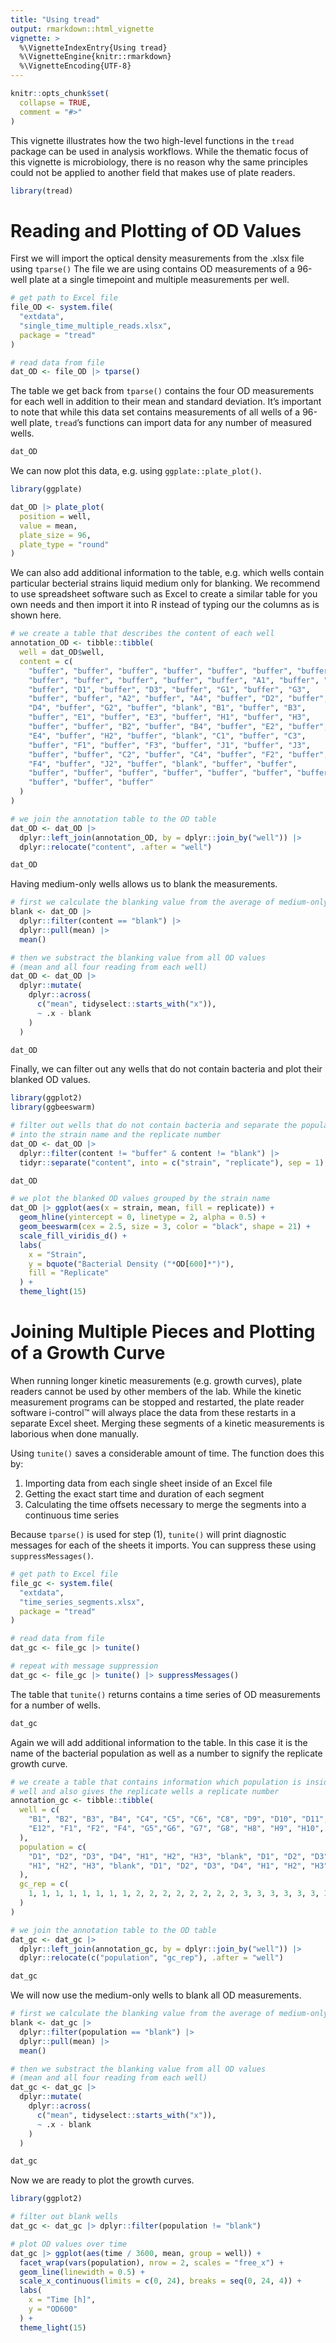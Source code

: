 ```yaml
---
title: "Using tread"
output: rmarkdown::html_vignette
vignette: >
  %\VignetteIndexEntry{Using tread}
  %\VignetteEngine{knitr::rmarkdown}
  %\VignetteEncoding{UTF-8}
---
```


```r
knitr::opts_chunk$set(
  collapse = TRUE,
  comment = "#>"
)
```

This vignette illustrates how the two high-level functions in the `tread` package can be used in analysis workflows.
While the thematic focus of this vignette is microbiology, there is no reason why the same principles could not be applied to another field that makes use of plate readers.

```r
library(tread)
```


# Reading and Plotting of OD Values

First we will import the optical density measurements from the .xlsx file using `tparse()`
The file we are using contains OD measurements of a 96-well plate at a single timepoint and multiple measurements per well.

```r
# get path to Excel file
file_OD <- system.file(
  "extdata",
  "single_time_multiple_reads.xlsx",
  package = "tread"
)

# read data from file
dat_OD <- file_OD |> tparse()
```

The table we get back from `tparse()` contains the four OD measurements for each well in addition to their mean and standard deviation.
It's important to note that while this data set contains measurements of all wells of a 96-well plate, `tread`'s functions can import data for any number of measured wells.

```r
dat_OD
```

We can now plot this data, e.g. using `ggplate::plate_plot()`.

```r
library(ggplate)

dat_OD |> plate_plot(
  position = well,
  value = mean,
  plate_size = 96,
  plate_type = "round"
)
```

We can also add additional information to the table, e.g. which wells contain particular becterial strains liquid medium only for blanking.
We recommend to use spreadsheet software such as Excel to create a similar table for you own needs and then import it into R instead of typing our the columns as is shown here.

```r
# we create a table that describes the content of each well
annotation_OD <- tibble::tibble(
  well = dat_OD$well,
  content = c(
    "buffer", "buffer", "buffer", "buffer", "buffer", "buffer", "buffer",
    "buffer", "buffer", "buffer", "buffer", "buffer", "A1", "buffer", "A3",
    "buffer", "D1", "buffer", "D3", "buffer", "G1", "buffer", "G3",
    "buffer", "buffer", "A2", "buffer", "A4", "buffer", "D2", "buffer",
    "D4", "buffer", "G2", "buffer", "blank", "B1", "buffer", "B3",
    "buffer", "E1", "buffer", "E3", "buffer", "H1", "buffer", "H3",
    "buffer", "buffer", "B2", "buffer", "B4", "buffer", "E2", "buffer",
    "E4", "buffer", "H2", "buffer", "blank", "C1", "buffer", "C3",
    "buffer", "F1", "buffer", "F3", "buffer", "J1", "buffer", "J3",
    "buffer", "buffer", "C2", "buffer", "C4", "buffer", "F2", "buffer",
    "F4", "buffer", "J2", "buffer", "blank", "buffer", "buffer",
    "buffer", "buffer", "buffer", "buffer", "buffer", "buffer", "buffer",
    "buffer", "buffer", "buffer"
  )
)

# we join the annotation table to the OD table
dat_OD <- dat_OD |>
  dplyr::left_join(annotation_OD, by = dplyr::join_by("well")) |>
  dplyr::relocate("content", .after = "well")

dat_OD
```

Having medium-only wells allows us to blank the measurements.

```r
# first we calculate the blanking value from the average of medium-only wells
blank <- dat_OD |>
  dplyr::filter(content == "blank") |>
  dplyr::pull(mean) |>
  mean()

# then we substract the blanking value from all OD values
# (mean and all four reading from each well)
dat_OD <- dat_OD |>
  dplyr::mutate(
    dplyr::across(
      c("mean", tidyselect::starts_with("x")),
      ~ .x - blank
    )
  )

dat_OD
```

Finally, we can filter out any wells that do not contain bacteria and plot their blanked OD values.

```r
library(ggplot2)
library(ggbeeswarm)

# filter out wells that do not contain bacteria and separate the population name
# into the strain name and the replicate number
dat_OD <- dat_OD |>
  dplyr::filter(content != "buffer" & content != "blank") |>
  tidyr::separate("content", into = c("strain", "replicate"), sep = 1)

dat_OD

# we plot the blanked OD values grouped by the strain name
dat_OD |> ggplot(aes(x = strain, mean, fill = replicate)) +
  geom_hline(yintercept = 0, linetype = 2, alpha = 0.5) +
  geom_beeswarm(cex = 2.5, size = 3, color = "black", shape = 21) +
  scale_fill_viridis_d() +
  labs(
    x = "Strain",
    y = bquote("Bacterial Density ("*OD[600]*")"),
    fill = "Replicate"
  ) +
  theme_light(15)
```


# Joining Multiple Pieces and Plotting of a Growth Curve

When running longer kinetic measurements (e.g. growth curves), plate readers cannot be used by other members of the lab.
While the kinetic measurement programs can be stopped and restarted, the plate reader software i-control™ will always place the data from these restarts in a separate Excel sheet.
Merging these segments of a kinetic measurements is laborious when done manually.

Using `tunite()` saves a considerable amount of time.
The function does this by:

  1. Importing data from each single sheet inside of an Excel file
  2. Getting the exact start time and duration of each segment
  3. Calculating the time offsets necessary to merge the segments into a continuous time series

Because `tparse()` is used for step (1), `tunite()` will print diagnostic messages for each of the sheets it imports.
You can suppress these using `suppressMessages()`.
```r
# get path to Excel file
file_gc <- system.file(
  "extdata",
  "time_series_segments.xlsx",
  package = "tread"
)

# read data from file
dat_gc <- file_gc |> tunite()

# repeat with message suppression
dat_gc <- file_gc |> tunite() |> suppressMessages()
```

The table that `tunite()` returns contains a time series of OD measurements for a number of wells.

```r
dat_gc
```

Again we will add additional information to the table.
In this case it is the name of the bacterial population as well as a number to signify the replicate growth curve.

```r
# we create a table that contains information which population is inside which
# well and also gives the replicate wells a replicate number
annotation_gc <- tibble::tibble(
  well = c(
    "B1", "B2", "B3", "B4", "C4", "C5", "C6", "C8", "D9", "D10", "D11", "D12",
    "E12", "F1", "F2", "F4", "G5","G6", "G7", "G8", "H8", "H9", "H10", "H12"
  ),
  population = c(
    "D1", "D2", "D3", "D4", "H1", "H2", "H3", "blank", "D1", "D2", "D3", "D4",
    "H1", "H2", "H3", "blank", "D1", "D2", "D3", "D4", "H1", "H2", "H3", "blank"
  ),
  gc_rep = c(
    1, 1, 1, 1, 1, 1, 1, 1, 2, 2, 2, 2, 2, 2, 2, 2, 3, 3, 3, 3, 3, 3, 3, 3
  )
)

# we join the annotation table to the OD table
dat_gc <- dat_gc |>
  dplyr::left_join(annotation_gc, by = dplyr::join_by("well")) |>
  dplyr::relocate(c("population", "gc_rep"), .after = "well")

dat_gc
```

We will now use the medium-only wells to blank all OD measurements.

```r
# first we calculate the blanking value from the average of medium-only wells
blank <- dat_gc |>
  dplyr::filter(population == "blank") |>
  dplyr::pull(mean) |>
  mean()

# then we substract the blanking value from all OD values
# (mean and all four reading from each well)
dat_gc <- dat_gc |>
  dplyr::mutate(
    dplyr::across(
      c("mean", tidyselect::starts_with("x")),
      ~ .x - blank
    )
  )

dat_gc
```

Now we are ready to plot the growth curves.

```r
library(ggplot2)

# filter out blank wells
dat_gc <- dat_gc |> dplyr::filter(population != "blank")

# plot OD values over time
dat_gc |> ggplot(aes(time / 3600, mean, group = well)) +
  facet_wrap(vars(population), nrow = 2, scales = "free_x") +
  geom_line(linewidth = 0.5) +
  scale_x_continuous(limits = c(0, 24), breaks = seq(0, 24, 4)) +
  labs(
    x = "Time [h]",
    y = "OD600"
  ) +
  theme_light(15)
```
